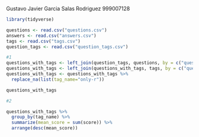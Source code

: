Gustavo Javier Garcia Salas Rodriguez
999007128
```r
library(tidyverse)

questions <- read.csv("questions.csv")
answers <- read.csv("answers.csv")
tags <- read.csv("tags.csv")
question_tags <- read.csv("question_tags.csv")

#1
questions_with_tags <- left_join(question_tags, questions, by = c("question_id" = "id"))
questions_with_tags <- left_join(questions_with_tags, tags, by = c("question_id" = "id"))
questions_with_tags <- questions_with_tags %>%
  replace_na(list(tag_name="only-r"))

questions_with_tags
```
```r
#2

questions_with_tags %>%
  group_by(tag_name) %>%
  summarize(mean_score = sum(score)) %>%
  arrange(desc(mean_score))
```
